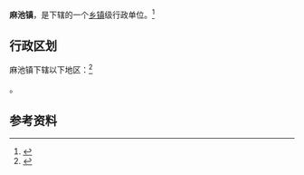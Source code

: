 {{中国乡级行政区
|景观照片文件名 = 
|景观照片描述 = 
|汉语拼音 = 
|其他语言 = 
|其他语言名称 = 
|旧称 = 
|地名出处 = 
|位置图文件名 = 
|位置图描述 = 
|自定义图片= 
|建置时间 = 
|政府驻地 = 
|毗邻 = 
|总面积 = 
|总人口 = 
|总人口年份 = 
|户籍人口 = 
|户籍人口年份 = 
|常住人口 = 
|常住人口年份 = 
|人口密度 = 
|GDP = 
|GDP年份 = 
|邮政编码 = 
|电话区号 = 472
|官方网站 = 
|网站名称 = 
|15/02/07/103/000}}

'''麻池镇'''，是{{PRC admin/fullname|15/02/07/103/000|3}}下辖的一个[[乡镇|乡镇]]级行政单位。<ref>{{PRC admin/ref sgc|{{PRC admin/parent|15/02/07/103/000}}}}</ref>

== 行政区划 ==

麻池镇下辖以下地区：<ref>{{PRC admin/ref sgc|15/02/07/103/000}}</ref>

{{PRC admin/children|15/02/07/103/000}}。

== 参考资料 ==

{{reflist}}

{{行政区划小作品}}
{{PRC admin/navcat|15/02/07/103/000}}
